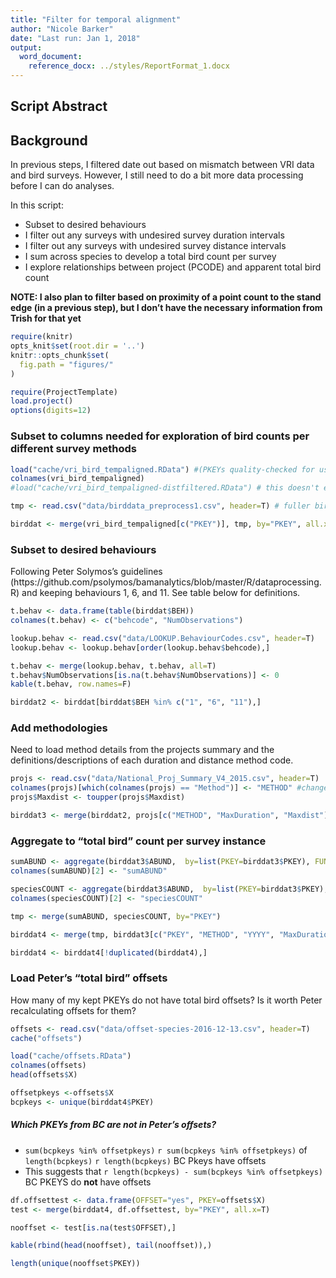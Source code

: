 ```yaml
---
title: "Filter for temporal alignment"
author: "Nicole Barker"
date: "Last run: Jan 1, 2018"
output: 
  word_document:
    reference_docx: ../styles/ReportFormat_1.docx
---
```


## Script Abstract

## Background
In previous steps, I filtered date out based on mismatch between VRI data and bird surveys. However, I still need to do a bit more data processing before I can do analyses. 


In this script: 

* Subset to desired behaviours
* I filter out any surveys with undesired survey duration intervals
* I filter out any surveys with undesired survey distance intervals
* I sum across species to develop a total bird count per survey 
* I explore relationships between project (PCODE) and apparent total bird count

**NOTE: I also plan to filter based on proximity of a point count to the stand edge (in a previous step), but I don't have the necessary information from Trish for that yet**

``` r
require(knitr)
opts_knit$set(root.dir = '..')
knitr::opts_chunk$set(
  fig.path = "figures/"
)
```

``` r
require(ProjectTemplate)
load.project()
options(digits=12)
```

### Subset to columns needed for exploration of bird counts per different survey methods

``` r
load("cache/vri_bird_tempaligned.RData") #(PKEYs quality-checked for use)
colnames(vri_bird_tempaligned)
#load("cache/vri_bird_tempaligned-distfiltered.RData") # this doesn't exist yet

tmp <- read.csv("data/birddata_preprocess1.csv", header=T) # fuller bird dataset (with survey method details)

birddat <- merge(vri_bird_tempaligned[c("PKEY")], tmp, by="PKEY", all.x=T)
```

### Subset to desired behaviours 

Following Peter Solymos's guidelines (https://github.com/psolymos/bamanalytics/blob/master/R/dataprocessing.R) and keeping behaviours 1, 6, and 11. See table below for definitions. 

``` r
t.behav <- data.frame(table(birddat$BEH))
colnames(t.behav) <- c("behcode", "NumObservations")

lookup.behav <- read.csv("data/LOOKUP.BehaviourCodes.csv", header=T)
lookup.behav <- lookup.behav[order(lookup.behav$behcode),]

t.behav <- merge(lookup.behav, t.behav, all=T)
t.behav$NumObservations[is.na(t.behav$NumObservations)] <- 0
kable(t.behav, row.names=F)

birddat2 <- birddat[birddat$BEH %in% c("1", "6", "11"),]
```

### Add methodologies

Need to load method details from the projects summary and the definitions/descriptions of each duration and distance method code. 

``` r
projs <- read.csv("data/National_Proj_Summary_V4_2015.csv", header=T)
colnames(projs)[which(colnames(projs) == "Method")] <- "METHOD" #change colname
projs$Maxdist <- toupper(projs$Maxdist)

birddat3 <- merge(birddat2, projs[c("METHOD", "MaxDuration", "Maxdist")], by="METHOD", all.x = T)

```

### Aggregate to "total bird" count per survey instance

``` r
sumABUND <- aggregate(birddat3$ABUND,  by=list(PKEY=birddat3$PKEY), FUN=sum)
colnames(sumABUND)[2] <- "sumABUND"

speciesCOUNT <- aggregate(birddat3$ABUND,  by=list(PKEY=birddat3$PKEY), FUN=length) 
colnames(speciesCOUNT)[2] <- "speciesCOUNT"

tmp <- merge(sumABUND, speciesCOUNT, by="PKEY")

birddat4 <- merge(tmp, birddat3[c("PKEY", "METHOD", "YYYY", "MaxDuration", "Maxdist")], by="PKEY")

birddat4 <- birddat4[!duplicated(birddat4),]
```



### Load Peter's "total bird" offsets

How many of my kept PKEYs do not have total bird offsets? 
Is it worth Peter recalculating offsets for them?

``` r
offsets <- read.csv("data/offset-species-2016-12-13.csv", header=T)
cache("offsets")
```

``` r
load("cache/offsets.RData")
colnames(offsets)
head(offsets$X)

offsetpkeys <-offsets$X
bcpkeys <- unique(birddat4$PKEY)
```

##### Which PKEYs from BC are not in Peter's offsets? 

* `sum(bcpkeys %in% offsetpkeys)` `r sum(bcpkeys %in% offsetpkeys)` of `length(bcpkeys)` `r length(bcpkeys)` BC Pkeys have offsets
* This suggests that `r length(bcpkeys) - sum(bcpkeys %in% offsetpkeys)` BC PKEYS do __not__ have offsets

``` r
df.offsettest <- data.frame(OFFSET="yes", PKEY=offsets$X)
test <- merge(birddat4, df.offsettest, by="PKEY", all.x=T)

nooffset <- test[is.na(test$OFFSET),]

kable(rbind(head(nooffset), tail(nooffset)),)

length(unique(nooffset$PKEY))
```


